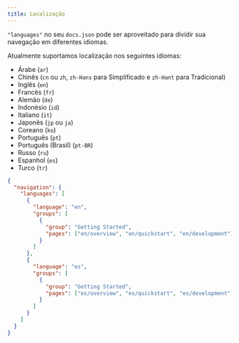 ```yaml
---
title: Localização
---
```


`"languages"` no seu `docs.json` pode ser aproveitado para dividir sua navegação em diferentes idiomas.

Atualmente suportamos localização nos seguintes idiomas:

* Árabe (`ar`)
* Chinês (`cn` ou `zh`, `zh-Hans` para Simplificado e `zh-Hant` para Tradicional)
* Inglês (`en`)
* Francês (`fr`)
* Alemão (`de`)
* Indonésio (`id`)
* Italiano (`it`)
* Japonês (`jp` ou `ja`)
* Coreano (`ko`)
* Português (`pt`)
* Português (Brasil) (`pt-BR`)
* Russo (`ru`)
* Espanhol (`es`)
* Turco (`tr`)

```json docs.json
{
  "navigation": {
    "languages": [
      {
        "language": "en",
        "groups": [
          {
            "group": "Getting Started",
            "pages": ["en/overview", "en/quickstart", "en/development"]
          }
        ]
      },
      {
        "language": "es",
        "groups": [
          {
            "group": "Getting Started",
            "pages": ["es/overview", "es/quickstart", "es/development"]
          }
        ]
      }
    ]
  }
}
```

